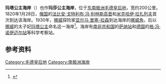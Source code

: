 {{coord|72|00|S|7|30|W|region:AQ_scale:10000000|display=title}}
{{Location map
 |Antarctica
 |mark=<!--dot-->Blue pog.svg
 |lon_dir=W
 |lat_dir=S
 |lat_deg=72|lat_min=00|lat_sec=
 |lon_deg=7|lon_min=30|lon_sec=
 |caption=<div style="text-align: center;">玛塔公主海岸在[[南极洲|南极洲]]的位置。</div>
 |position=right
 |width=250
 |float=right
}}
'''玛塔公主海岸'''（{{lang-en|Princess Martha Coast}}）也作'''玛莎公主海岸'''，位于[[东南极洲|东南极洲]][[毛德皇后地|毛德皇后地]]，宽约200公里。1820年1月28日，[[俄国|俄国]]的[[法比安·戈特利布·冯·别林斯高晋|法比安·戈特利布·冯·别林斯高晋]]和[[米克哈伊·拉扎列夫|米克哈伊·拉扎列夫]]首次到达该海岸。1930年，[[挪威|挪威]]探险家[[亚尔马·里塞-拉森|亚尔马·里塞-拉森]]到达海岸的[[挪威角|挪威角]]，后以[[挪威|挪威]]的太子妃[[玛塔公主|玛塔公主]]命名这一海岸<ref>{{Cite web |url=http://encyclopedia2.thefreedictionary.com/Princess+Martha+Coast |title=The Great Soviet Encyclopedia, 3rd Edition (1970-1979) |accessdate=2011-12-15 |archive-date=2013-12-03 |archive-url=https://web.archive.org/web/20131203005034/http://encyclopedia2.thefreedictionary.com/Princess+Martha+Coast |dead-url=no }}</ref>。海岸有[[南非共和国|南非共和国]]的[[萨纳站|萨纳站]]和[[德国|德国]]的[[格·冯·诺伊迈尔站|格·冯·诺伊迈尔站]]等科学考察站。

==参考资料==
{{reflist}}
[[Category:毛德皇后地|Category:毛德皇后地]]
[[Category:南极洲海岸|Category:南极洲海岸]]